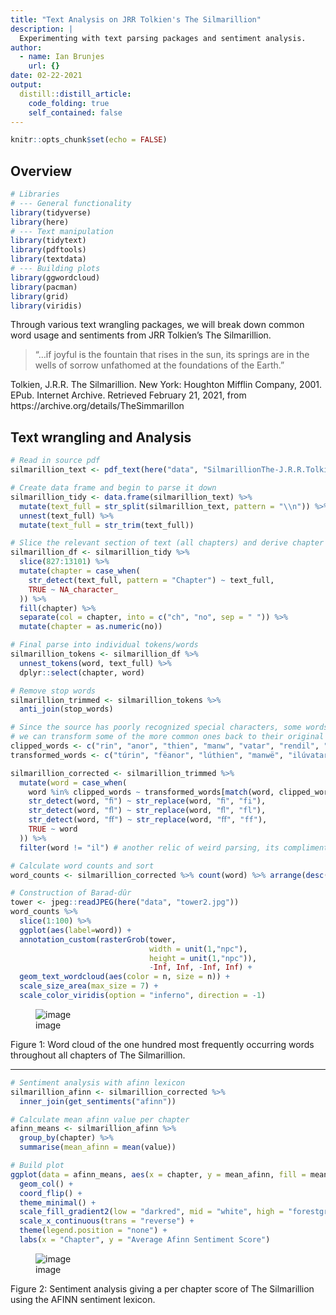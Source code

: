 ```yaml
---
title: "Text Analysis on JRR Tolkien's The Silmarillion"
description: |
  Experimenting with text parsing packages and sentiment analysis.
author:
  - name: Ian Brunjes
    url: {}
date: 02-22-2021
output:
  distill::distill_article:
    code_folding: true
    self_contained: false
---
```



```r
knitr::opts_chunk$set(echo = FALSE)
```

## Overview

```r
# Libraries
# --- General functionality
library(tidyverse)
library(here)
# --- Text manipulation
library(tidytext)
library(pdftools)
library(textdata)
# --- Building plots
library(ggwordcloud)
library(pacman)
library(grid)
library(viridis)
```

Through various text wrangling packages, we will break down common word usage and sentiments from JRR Tolkien's The Silmarillion.

>“...if joyful is the fountain that rises in the sun, its springs are in the wells of sorrow unfathomed at the foundations of the Earth.”

Tolkien, J.R.R. The Silmarillion. New York: Houghton Mifflin Company, 2001. EPub. Internet Archive. Retrieved February 21, 2021, from https://archive.org/details/TheSimmarillon

## Text wrangling and Analysis
```r
# Read in source pdf
silmarillion_text <- pdf_text(here("data", "SilmarillionThe-J.R.R.TolkienChristopherTolkienTedNasmith.pdf"))

# Create data frame and begin to parse it down
silmarillion_tidy <- data.frame(silmarillion_text) %>% 
  mutate(text_full = str_split(silmarillion_text, pattern = "\\n")) %>% 
  unnest(text_full) %>% 
  mutate(text_full = str_trim(text_full))

# Slice the relevant section of text (all chapters) and derive chapter numbers 
silmarillion_df <- silmarillion_tidy %>% 
  slice(827:13101) %>%
  mutate(chapter = case_when(
    str_detect(text_full, pattern = "Chapter") ~ text_full,
    TRUE ~ NA_character_
  )) %>% 
  fill(chapter) %>% 
  separate(col = chapter, into = c("ch", "no", sep = " ")) %>% 
  mutate(chapter = as.numeric(no))

# Final parse into individual tokens/words
silmarillion_tokens <- silmarillion_df %>% 
  unnest_tokens(word, text_full) %>% 
  dplyr::select(chapter, word)

# Remove stop words
silmarillion_trimmed <- silmarillion_tokens %>% 
  anti_join(stop_words)

# Since the source has poorly recognized special characters, some words have become fragmented in our token unnest
# we can transform some of the more common ones back to their original
clipped_words <- c("rin", "anor", "thien", "manw", "vatar", "rendil", "menor")
transformed_words <- c("túrin", "fëanor", "lúthien", "manwë", "ilúvatar", "eärendil", "númenor")

silmarillion_corrected <- silmarillion_trimmed %>% 
  mutate(word = case_when(
    word %in% clipped_words ~ transformed_words[match(word, clipped_words)],
    str_detect(word, "ﬁ") ~ str_replace(word, "ﬁ", "fi"),
    str_detect(word, "ﬂ") ~ str_replace(word, "ﬂ", "fl"),
    str_detect(word, "ﬀ") ~ str_replace(word, "ﬀ", "ff"),
    TRUE ~ word
  )) %>% 
  filter(word != "il") # another relic of weird parsing, its compliment gets replaced above

# Calculate word counts and sort
word_counts <- silmarillion_corrected %>% count(word) %>% arrange(desc(n))

# Construction of Barad-dûr
tower <- jpeg::readJPEG(here("data", "tower2.jpg"))
word_counts %>% 
  slice(1:100) %>% 
  ggplot(aes(label=word)) +
  annotation_custom(rasterGrob(tower, 
                               width = unit(1,"npc"), 
                               height = unit(1,"npc")), 
                               -Inf, Inf, -Inf, Inf) +
  geom_text_wordcloud(aes(color = n, size = n)) +
  scale_size_area(max_size = 7) +
  scale_color_viridis(option = "inferno", direction = -1)
```


![image](../../images/word_plot.png)

Figure 1: Word cloud of the one hundred most frequently occurring words throughout all chapters of The Silmarillion.

---

```r
# Sentiment analysis with afinn lexicon
silmarillion_afinn <- silmarillion_corrected %>% 
  inner_join(get_sentiments("afinn"))

# Calculate mean afinn value per chapter
afinn_means <- silmarillion_afinn %>% 
  group_by(chapter) %>% 
  summarise(mean_afinn = mean(value))

# Build plot
ggplot(data = afinn_means, aes(x = chapter, y = mean_afinn, fill = mean_afinn)) +
  geom_col() +
  coord_flip() +
  theme_minimal() +
  scale_fill_gradient2(low = "darkred", mid = "white", high = "forestgreen") +
  scale_x_continuous(trans = "reverse") +
  theme(legend.position = "none") +
  labs(x = "Chapter", y = "Average Afinn Sentiment Score")
``` 


![image](../../images/sentiment_plot.png)

Figure 2: Sentiment analysis giving a per chapter score of The Silmarillion using the AFINN sentiment lexicon.

